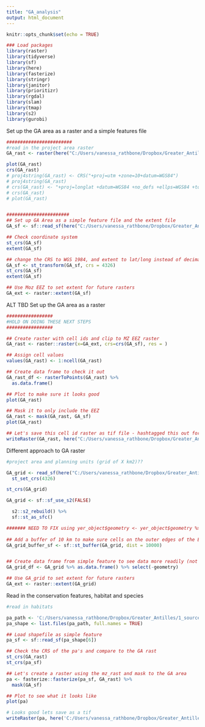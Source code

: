 ```yaml
---
title: "GA_analysis"
output: html_document
---
```


```r
knitr::opts_chunk$set(echo = TRUE)

### Load packages
library(raster)
library(tidyverse)
library(sf)
library(here)
library(fasterize)
library(stringr)
library(janitor)
library(prioritizr)
library(rgdal)
library(slam)
library(tmap)
library(s2)
library(gurobi)

```

Set up the GA area as a raster and a simple features file
```r

########################
#read in the project area raster
GA_rast <- raster(here("C:/Users/vanessa_rathbone/Dropbox/Greater_Antilles/2_Grid/grid_rast_84"))

plot(GA_rast)
crs(GA_rast)
# proj4string(GA_rast) <- CRS("+proj=utm +zone=10+datum=WGS84")
# proj4string(GA_rast)
# crs(GA_rast) <- "+proj=longlat +datum=WGS84 +no_defs +ellps=WGS84 +towgs84=0,0,0"
# crs(GA_rast)
# plot(GA_rast)


#######################
## Set up GA Area as a simple feature file and the extent file
GA_sf <- sf::read_sf(here("C:/Users/vanessa_rathbone/Dropbox/Greater_Antilles/2_Grid/Grid_2.shp"))

## Check coordinate system
st_crs(GA_sf)
extent(GA_sf)

## change the CRS to WGS 1984, and extent to lat/long instead of decimals
GA_sf <- st_transform(GA_sf, crs = 4326)
st_crs(GA_sf)
extent(GA_sf)

## Use Moz EEZ to set extent for future rasters
GA_ext <- raster::extent(GA_sf)

```

ALT TBD Set up the GA area as a raster
```r

#################
#HOLD ON DOING THESE NEXT STEPS
#################

## Create raster with cell ids and clip to MZ EEZ raster
GA_rast <- raster::raster(x=GA_ext, crs=crs(GA_sf), res = )

## Assign cell values
values(GA_rast) <- 1:ncell(GA_rast) 

## Create data frame to check it out
GA_rast_df <- rasterToPoints(GA_rast) %>%
  as.data.frame()

## Plot to make sure it looks good
plot(GA_rast)

## Mask it to only include the EEZ
GA_rast <- mask(GA_rast, GA_sf)
plot(GA_rast)

## Let's save this cell id raster as tif file - hashtagged this out for now since the tif is too big
writeRaster(GA_rast, here("C:/Users/vanessa_rathbone/Dropbox/Greater_Antilles/2_Grid/GA_rast.tif"), overwrite = TRUE)

```

Different approach to GA raster 
```r

#project area and planning units (grid of X km2)??

GA_grid <- read_sf(here("C:/Users/vanessa_rathbone/Dropbox/Greater_Antilles/2_Grid/Grid_2.shp")) %>% 
  st_set_crs(4326)

st_crs(GA_grid)

GA_grid <- sf::sf_use_s2(FALSE)

  s2::s2_rebuild() %>% 
  sf::st_as_sfc()

####### NEED TO FIX using yer_object$geometry <- yer_object$geometry %>% s2::s2_rebuild() %>% sf::st_as_sfc() OR sf::sf_use_s2(FALSE)
  
## Add a buffer of 10 km to make sure cells on the outer edges of the EEZ are included
GA_grid_buffer_sf <- sf::st_buffer(GA_grid, dist = 10000)


## Create data frame from simple feature to see data more readily (not necessary, but helpful for larger sf)
GA_grid_df <- GA_grid %>% as.data.frame() %>% select(-geometry)

## Use GA_grid to set extent for future rasters
GA_ext <- raster::extent(GA_grid)


```

Read in the conservation features, habitat and species
```r

#read in habitats

pa_path <- 'C:/Users/vanessa_rathbone/Dropbox/Greater_Antilles/1_sources/Rey/WDPA_WDOECM_SA_Polyg_ALL_GAE'
pa_shape <- list.files(pa_path, full.names = TRUE)

## Load shapefile as simple feature
pa_sf <- sf::read_sf(pa_shape[6]) 

## Check the CRS of the pa's and compare to the GA rast
st_crs(GA_rast)
st_crs(pa_sf)

## Let's create a raster using the mz_rast and mask to the GA area
pa <- fasterize::fasterize(pa_sf, GA_rast) %>%
  mask(GA_sf)

## Plot to see what it looks like
plot(pa)

# Looks good lets save as a tif
writeRaster(pa, here('C:/Users/vanessa_rathbone/Dropbox/Greater_Antilles/1_sources/Rey/WDPA_WDOECM_SA_Polyg_ALL_GAE/GA_pa.tif'), overwrite = TRUE)



```

